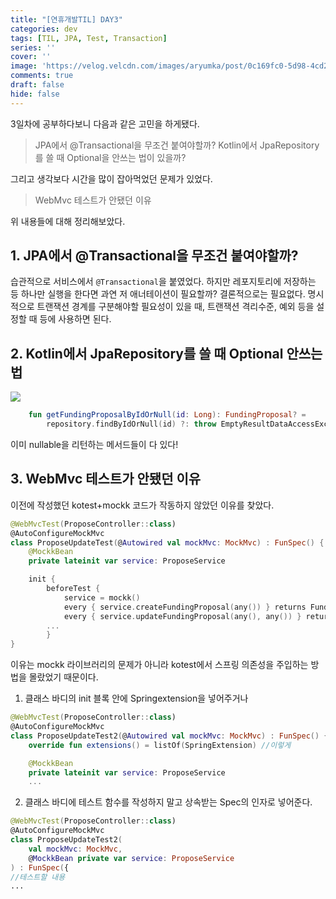 ```yaml
---
title: "[연휴개발TIL] DAY3"
categories: dev
tags: [TIL, JPA, Test, Transaction]
series: ''
cover: ''
image: 'https://velog.velcdn.com/images/aryumka/post/0c169fc0-5d98-4cd2-9d50-04672ebc9d84/image.png'
comments: true
draft: false
hide: false
---
```



3일차에 공부하다보니 다음과 같은 고민을 하게됐다.

> JPA에서 @Transactional을 무조건 붙여야할까?
> Kotlin에서 JpaRepository를 쓸 때 Optional을 안쓰는 법이 있을까?

그리고 생각보다 시간을 많이 잡아먹었던 문제가 있었다.

> WebMvc 테스트가 안됐던 이유

위 내용들에 대해 정리해보았다.

## 1. JPA에서 @Transactional을 무조건 붙여야할까?
습관적으로 서비스에서 `@Transactional`을 붙였었다. 하지만 레포지토리에 저장하는 등 하나만 실행을 한다면 과연 저 애너테이션이 필요할까?
결론적으로는 필요없다.
명시적으로 트랜잭션 경계를 구분해야할 필요성이 있을 때, 트랜잭션 격리수준, 예외 등을 설정할 때 등에 사용하면 된다. 

## 2. Kotlin에서 JpaRepository를 쓸 때 Optional 안쓰는 법

<Image src="https://velog.velcdn.com/images/aryumka/post/0c169fc0-5d98-4cd2-9d50-04672ebc9d84/image.png" />

```kotlin
    fun getFundingProposalByIdOrNull(id: Long): FundingProposal? =
        repository.findByIdOrNull(id) ?: throw EmptyResultDataAccessException(1)
```
이미 nullable을 리턴하는 메서드들이 다 있다!


## 3. WebMvc 테스트가 안됐던 이유

이전에 작성했던 kotest+mockk 코드가 작동하지 않았던 이유를 찾았다.
```kotlin
@WebMvcTest(ProposeController::class)
@AutoConfigureMockMvc
class ProposeUpdateTest(@Autowired val mockMvc: MockMvc) : FunSpec() {
    @MockkBean
    private lateinit var service: ProposeService

    init {
        beforeTest {
            service = mockk()
            every { service.createFundingProposal(any()) } returns FundingProposal(1L, "제안서 제목")
            every { service.updateFundingProposal(any(), any()) } returns FundingProposal(1L, "새로운 제안서 제목")
        ...
        }
}
```
이유는 mockk 라이브러리의 문제가 아니라 kotest에서 스프링 의존성을 주입하는 방법을 몰랐었기 때문이다. 
1. 클래스 바디의 init 블록 안에 Springextension을 넣어주거나
```kotlin
@WebMvcTest(ProposeController::class)
@AutoConfigureMockMvc
class ProposeUpdateTest2(@Autowired val mockMvc: MockMvc) : FunSpec() {
    override fun extensions() = listOf(SpringExtension) //이렇게

    @MockkBean
    private lateinit var service: ProposeService
	...
```
2. 클래스 바디에 테스트 함수를 작성하지 말고 상속받는 Spec의 인자로 넣어준다.
```kotlin
@WebMvcTest(ProposeController::class)
@AutoConfigureMockMvc
class ProposeUpdateTest2(
    val mockMvc: MockMvc,
    @MockkBean private var service: ProposeService
) : FunSpec({
//테스트할 내용
...
```
